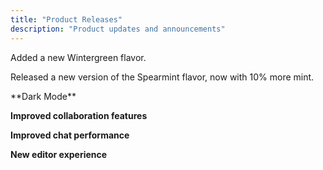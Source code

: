 ```yaml
---
title: "Product Releases"
description: "Product updates and announcements"
---
```

<Update label="August 2025" description="v0.5">
  Added a new Wintergreen flavor.

  Released a new version of the Spearmint flavor, now with 10% more mint.
</Update>

<Update label="June 2025" description="v0.4">
  **Dark Mode**

  **Improved collaboration features**

  **Improved chat performance**

  **New editor experience**

</Update>